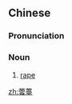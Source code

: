 ==Chinese==
{{zh-forms|s=芸薹}}
{{wikipedia|lang=zh}}

===Pronunciation===
{{zh-pron
|m=yúntái
|cat=n
}}

===Noun===
{{zh-noun}}

# {{lb|zh|botany}} [[rape]]

[[zh:蕓薹]]